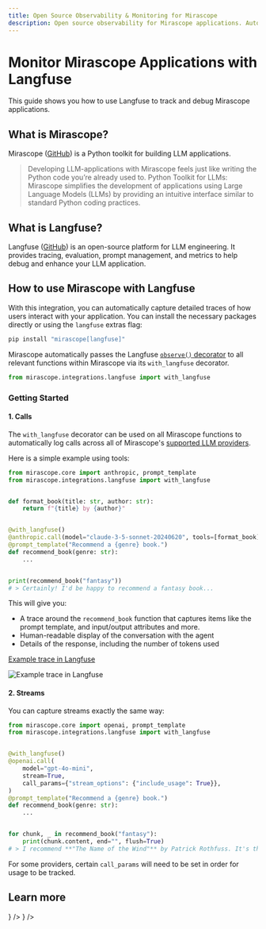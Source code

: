 ```yaml
---
title: Open Source Observability & Monitoring for Mirascope
description: Open source observability for Mirascope applications. Automatically capture detailed traces of how users interact with your application.
---
```


# Monitor Mirascope Applications with Langfuse

This guide shows you how to use Langfuse to track and debug Mirascope applications.

## What is Mirascope?

Mirascope ([GitHub](https://github.com/mirascope/mirascope)) is a Python toolkit for building LLM applications.

> Developing LLM-applications with Mirascope feels just like writing the Python code you’re already used to.
> Python Toolkit for LLMs: Mirascope simplifies the development of applications using Large Language Models (LLMs) by providing an intuitive interface similar to standard Python coding practices.

## What is Langfuse?

Langfuse ([GitHub](https://github.com/langfuse/langfuse)) is an open-source platform for LLM engineering. It provides tracing, evaluation, prompt management, and metrics to help debug and enhance your LLM application.

## How to use Mirascope with Langfuse

With this integration, you can automatically capture detailed traces of how users interact with your application.
You can install the necessary packages directly or using the `langfuse` extras flag:

```bash
pip install "mirascope[langfuse]"
```

Mirascope automatically passes the Langfuse [`observe()` decorator](/docs/sdk/python/decorators) to all relevant functions within Mirascope via its `with_langfuse` decorator.

```python
from mirascope.integrations.langfuse import with_langfuse
```

### Getting Started

#### 1. Calls

The `with_langfuse` decorator can be used on all Mirascope functions to automatically log calls across all of Mirascope's [supported LLM providers](https://docs.mirascope.io/latest/learn/calls/#supported-providers).

Here is a simple example using tools:

```python
from mirascope.core import anthropic, prompt_template
from mirascope.integrations.langfuse import with_langfuse


def format_book(title: str, author: str):
    return f"{title} by {author}"


@with_langfuse()
@anthropic.call(model="claude-3-5-sonnet-20240620", tools=[format_book])
@prompt_template("Recommend a {genre} book.")
def recommend_book(genre: str):
    ...


print(recommend_book("fantasy"))
# > Certainly! I'd be happy to recommend a fantasy book...
```

This will give you:

* A trace around the `recommend_book` function that captures items like the prompt template, and input/output attributes and more.
* Human-readable display of the conversation with the agent
* Details of the response, including the number of tokens used

[Example trace in Langfuse](https://cloud.langfuse.com/project/cloramnkj0002jz088vzn1ja4/traces/794523f3-fb98-47fa-96f6-04f99dae862a?observation=0be07a39-40e7-46e8-9b85-84d9fbc73e2c)

![Example trace in Langfuse](/images/cookbook/integration_mirascope_simple.png)

#### 2. Streams

You can capture streams exactly the same way:

```python
from mirascope.core import openai, prompt_template
from mirascope.integrations.langfuse import with_langfuse


@with_langfuse()
@openai.call(
    model="gpt-4o-mini",
    stream=True,
    call_params={"stream_options": {"include_usage": True}},
)
@prompt_template("Recommend a {genre} book.")
def recommend_book(genre: str):
    ...


for chunk, _ in recommend_book("fantasy"):
    print(chunk.content, end="", flush=True)
# > I recommend **"The Name of the Wind"** by Patrick Rothfuss. It's the first book...
```

For some providers, certain `call_params` will need to be set in order for usage to be tracked.

## Learn more


<Cards num={3}>
  <Card
    title="Notebook with examples"
    href="/docs/integrations/mirascope/example-python"
    icon={<FileCode />}
  />
  <Card
    title="Mirascope Docs"
    href="https://docs.mirascope.io/latest/integrations/langfuse/"
    icon={<BookOpen />}
  />
</Cards>
